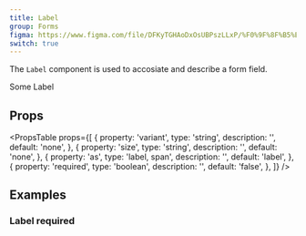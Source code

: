 ```yaml
---
title: Label
group: Forms
figma: https://www.figma.com/file/DFKyTGHAoDxOsUBPszLLxP/%F0%9F%8F%B5%EF%B8%8FMarigold?node-id=92%3A0
switch: true
---
```


The `Label` component is used to accosiate and describe a form field.

<Preview>
  <Label>Some Label</Label>
</Preview>

## Props

<PropsTable
  props={[
    {
      property: 'variant',
      type: 'string',
      description: '',
      default: 'none',
    },
    {
      property: 'size',
      type: 'string',
      description: '',
      default: 'none',
    },
    {
      property: 'as',
      type: 'label, span',
      description: '',
      default: 'label',
    },
    {
      property: 'required',
      type: 'boolean',
      description: '',
      default: 'false',
    },
  ]}
/>

## Examples

### Label required

```tsx preview file=components/Label/label-req.demo.tsx

```

